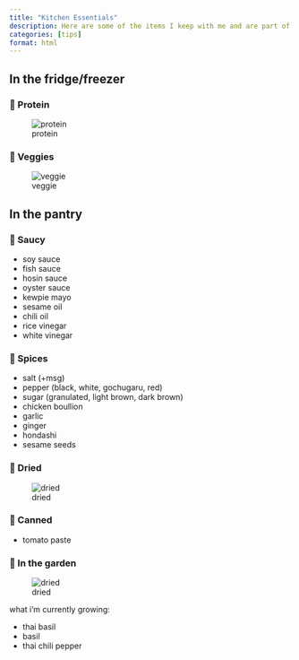 ```yaml
---
title: "Kitchen Essentials"
description: Here are some of the items I keep with me and are part of my weekly diet!
categories: [tips]
format: html
---
```


## In the fridge/freezer

### 🍖 Protein
![protein](protein.jpg){.lightbox}

### 🥕 Veggies

![veggie](veggie.jpg){.lightbox}

## In the pantry

### 🫙 Saucy

-   soy sauce
-   fish sauce
-   hosin sauce
-   oyster sauce
-   kewpie mayo
-   sesame oil
-   chili oil
-   rice vinegar
-   white vinegar

### 🫚 Spices

-   salt (+msg)
-   pepper (black, white, gochugaru, red)
-   sugar (granulated, light brown, dark brown)
-   chicken boullion
-   garlic
-   ginger
-   hondashi
-   sesame seeds

### 🍚 Dried

![dried](dried.jpg){.lightbox}

### 🥫 Canned

-   tomato paste

### 🌱 In the garden

![dried](dried.jpg){.lightbox}

what i'm currently growing:

-   thai basil
-   basil
-   thai chili pepper
